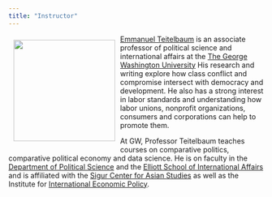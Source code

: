 ```yaml
---
title: "Instructor"
---
```


![](images/teitelbaum2.jpg){style="float:left;padding: 10px 10px 10px 10px;"
fig-alt="Headshot of Professor Teitelbaum" width="200"}

[Emmanuel Teitelbaum](https://www.emmanuelteitelbaum.com/) is an
associate professor of political science and international affairs at the [The George Washington University](https://www.gwu.edu/) His research and writing explore how class conflict and compromise intersect with democracy and development. He also has a strong interest in labor
standards and understanding how labor unions, nonprofit organizations, consumers and corporations can help to promote them.

At GW, Professor Teitelbaum teaches courses on comparative politics, comparative political economy and data science. He is on faculty in the [Department of Political
Science](https://politicalscience.columbian.gwu.edu/) and the [Elliott School of International Affairs](https://elliott.gwu.edu/) and is affiliated with the [Sigur Center for Asian Studies](https://sigur.elliott.gwu.edu/) as well as the Institute for [International Economic Policy](https://iiep.gwu.edu/).
